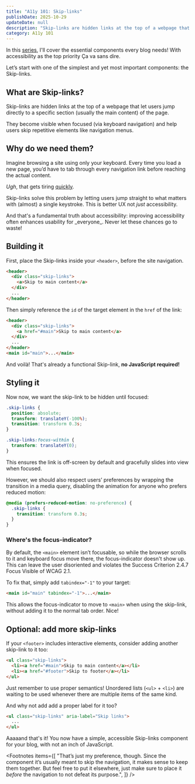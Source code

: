 ```yaml
---
title: "A11y 101: Skip-links"
publishDate: 2025-10-29
updateDate: null
description: "Skip-links are hidden links at the top of a webpage that let users jump directly to a specific section (usually the main content). They become visible when focused (via keyboard navigation) and help users skip repetitive elements like navigation menus."
category: A11y 101
---
```



<Callout>
  In this <a href="category/a11y-101">series</a>, I'll cover the essential components every blog needs! With
  accessibility as the top priority <span lang="fr">Ça va sans dire</span>.
</Callout>

Let’s start with one of the simplest and yet most important components: the Skip-links.

## What are Skip-links?

Skip-links are hidden links at the top of a webpage that let users jump directly to a specific section (usually <Link href="#main">the main content</Link>) of the page.

They become visible when focused (via keyboard navigation) and help users skip repetitive elements like navigation menus.

## Why do we need them?

Imagine browsing a site using only your keyboard.
Every time you load a new page, you’d have to tab through every navigation link before reaching the actual content.

_Ugh_, that gets tiring <a href="">q</a><a href="">u</a><a href="">i</a><a href="">c</a><a href="">k</a><a href="">l</a><a href="">y</a>.

Skip-links solve this problem by letting users jump straight to what matters with (almost) a single keystroke.
This is better UX not _just_ accessibility.

<Callout>
  And that's a fundamental truth about accessibility: improving accessibility often enhances usability for _everyone_.
  Never let these chances go to waste!
</Callout>

## Building it

First, place the Skip-links inside your `<header>`<FootnoteRef n="1"/>, before the site navigation.

```html
<header>
  <div class="skip-links">
    <a>Skip to main content</a>
  </div>
  ...
</header>
```

Then simply reference the `id` of the target element in the `href` of the link:

```html
<header>
  <div class="skip-links">
    <a href="#main">Skip to main content</a>
  </div>
  ...
</header>
<main id="main">...</main>
```

And <span lang="fr">voilà</span>! That's already a functional Skip-link, **no JavaScript required!**

## Styling it

Now now, we want the skip-link to be hidden until focused:

```css
.skip-links {
  position: absolute;
  transform: translateY(-100%);
  transition: transform 0.3s;
}

.skip-links:focus-within {
  transform: translateY(0);
}
```

This ensures the link is off-screen by default and gracefully slides into view when focused.

However, we should also respect users’ preferences by wrapping the transition in a media query,
disabling the animation for anyone who prefers reduced motion:

```css
@media (prefers-reduced-motion: no-preference) {
  .skip-links {
    transition: transform 0.3s;
  }
}
```

### Where's the focus-indicator?

By default, the `<main>` element isn’t focusable, so while the browser scrolls to it and keyboard focus move there, the focus-indicator doesn't show up.
This can leave the user disoriented and violates the <Link href="https://www.w3.org/TR/WCAG22/#focus-visible">Success Criterion 2.4.7 Focus Visible</Link> of WCAG 2.1.

To fix that, simply add `tabindex="-1"` to your target:

```html
<main id="main" tabindex="-1">...</main>
```

This allows the focus-indicator to move to `<main>` when using the skip-link, without adding it to the normal tab order. Nice!

## Optional: add more skip-links

If your `<footer>` includes interactive elements, consider adding another skip-link to it too:

```html
<ul class="skip-links">
  <li><a href="#main">Skip to main content</a></li>
  <li><a href="#footer">Skip to footer</a></li>
</ul>
```

Just remember to use proper semantics! Unordered lists (`<ul>` + `<li>`) are waiting to be used whenever there are multiple items of the same kind.

And why not add add a proper label for it too?

```html
<ul class="skip-links" aria-label="Skip links">
  ...
</ul>
```

Aaaaand that's it! You now have a simple, accessible Skip-links component for your blog, with not an inch of JavaScript.

<Footnotes
  items={[
    "That’s just my preference, though. Since the component it’s usually meant to skip the navigation, it makes sense to keep them together. But feel free to put it elsewhere, just make sure to place it <em>before</em> the navigation to not defeat its purpose.",
  ]}
/>
